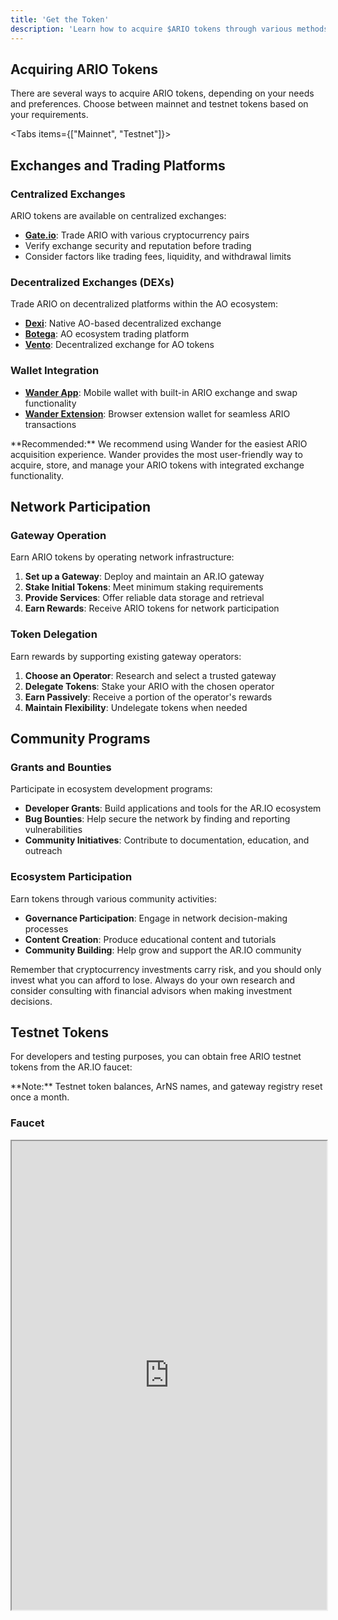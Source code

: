 ```yaml
---
title: 'Get the Token'
description: 'Learn how to acquire $ARIO tokens through various methods including exchanges, swaps, and network participation'
---
```


## Acquiring ARIO Tokens

There are several ways to acquire ARIO tokens, depending on your needs and preferences. Choose between mainnet and testnet tokens based on your requirements.

<Tabs items={["Mainnet", "Testnet"]}>
  <Tab value="Mainnet">

  ## Exchanges and Trading Platforms

  ### Centralized Exchanges
  ARIO tokens are available on centralized exchanges:

  - **[Gate.io](https://gate.io)**: Trade ARIO with various cryptocurrency pairs
  - Verify exchange security and reputation before trading
  - Consider factors like trading fees, liquidity, and withdrawal limits

  ### Decentralized Exchanges (DEXs)
  Trade ARIO on decentralized platforms within the AO ecosystem:

  - **[Dexi](https://dexi.ar.io)**: Native AO-based decentralized exchange
  - **[Botega](https://botega.ar.io/#/swap?from=0syT13r0s0tgPmIed95bJnuSqaD29HQNN8D3ElLSrsc&to=qNvAoz0TgcH7DMg8BCVn8jF32QH5L6T29VjHxhHqqGE)**: AO ecosystem trading platform
  - **[Vento](https://ventoswap.com/?tab=swap)**: Decentralized exchange for AO tokens

  ### Wallet Integration

  - **[Wander App](https://wander.app)**: Mobile wallet with built-in ARIO exchange and swap functionality
  - **[Wander Extension](https://wander.app)**: Browser extension wallet for seamless ARIO transactions

  <Callout type="info">
  **Recommended:** We recommend using Wander for the easiest ARIO acquisition experience. Wander provides the most user-friendly way to acquire, store, and manage your ARIO tokens with integrated exchange functionality.
  </Callout>

  ## Network Participation

  ### Gateway Operation
  Earn ARIO tokens by operating network infrastructure:

  1. **Set up a Gateway**: Deploy and maintain an AR.IO gateway
  2. **Stake Initial Tokens**: Meet minimum staking requirements
  3. **Provide Services**: Offer reliable data storage and retrieval
  4. **Earn Rewards**: Receive ARIO tokens for network participation

  ### Token Delegation
  Earn rewards by supporting existing gateway operators:

  1. **Choose an Operator**: Research and select a trusted gateway
  2. **Delegate Tokens**: Stake your ARIO with the chosen operator
  3. **Earn Passively**: Receive a portion of the operator's rewards
  4. **Maintain Flexibility**: Undelegate tokens when needed

  ## Community Programs

  ### Grants and Bounties
  Participate in ecosystem development programs:

  - **Developer Grants**: Build applications and tools for the AR.IO ecosystem
  - **Bug Bounties**: Help secure the network by finding and reporting vulnerabilities
  - **Community Initiatives**: Contribute to documentation, education, and outreach

  ### Ecosystem Participation
  Earn tokens through various community activities:

  - **Governance Participation**: Engage in network decision-making processes
  - **Content Creation**: Produce educational content and tutorials
  - **Community Building**: Help grow and support the AR.IO community

  Remember that cryptocurrency investments carry risk, and you should only invest what you can afford to lose. Always do your own research and consider consulting with financial advisors when making investment decisions.

  </Tab>
  <Tab value="Testnet">

  ## Testnet Tokens

  For developers and testing purposes, you can obtain free ARIO testnet tokens from the AR.IO faucet:

  <Callout type="info">
  **Note:** Testnet token balances, ArNS names, and gateway registry reset once a month.
  </Callout>

  ### Faucet

  <iframe 
    src="https://faucet.ar.io" 
    width="100%" 
    height="750px"
    style={{ border: '1px solid #e5e7eb', borderRadius: '8px', marginTop: '16px', marginBottom: '32px' }}
    title="AR.IO Testnet Faucet"
  />

  ### Testnet Resources

  - **Network**: [AR.IO Testnet (agYcCFJtrMG6cqMuZfskIkFTGvUPddICmtQSBIoPdiA)](https://ao.link/#/entity/agYcCFJtrMG6cqMuZfskIkFTGvUPddICmtQSBIoPdiA)
  - **Purpose**: Development and testing
  - **Cost**: Free
  - **Limitations**: Monthly resets of balances, names, and registry
  - **Use Cases**: Application development, integration testing, learning

  </Tab>
</Tabs>
